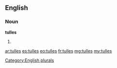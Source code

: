 ==English==

===Noun===
'''tulles'''

# {{plural of|tulle}}

[[Category:English plurals]]

[[ar:tulles]]
[[es:tulles]]
[[eo:tulles]]
[[fr:tulles]]
[[mg:tulles]]
[[my:tulles]]
